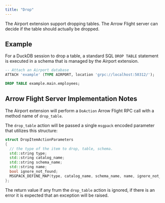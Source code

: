 ```yaml
---
title: "Drop"
---
```


The Airport extension support dropping tables. The Arrow Flight server can decide if the table should actually be dropped.

## Example

For a DuckDB session to drop a table, a standard SQL `DROP TABLE ` statement is executed in a schema that is managed by the Airport extension.

```sql
-- Attach an Airport database
ATTACH 'example' (TYPE AIRPORT, location 'grpc://localhost:50312/');

DROP TABLE example.main.employees;
```

## Arrow Flight Server Implementation Notes

The Airport extension will perform a `DoAction` Arrow Flight RPC call with a method name of `drop_table`.

The `drop_table` action will be passed a single `msgpack` encoded parameter that utilizes this structure:

```c++
struct DropItemActionParameters
{
  // the type of the item to drop, table, schema.
  std::string type;
  std::string catalog_name;
  std::string schema_name;
  std::string name;
  bool ignore_not_found;
  MSGPACK_DEFINE_MAP(type, catalog_name, schema_name, name, ignore_not_found)
};
```

The return value if any frum the `drop_table` action is ignored, if there is an error it is expected that an exception will be raised.
